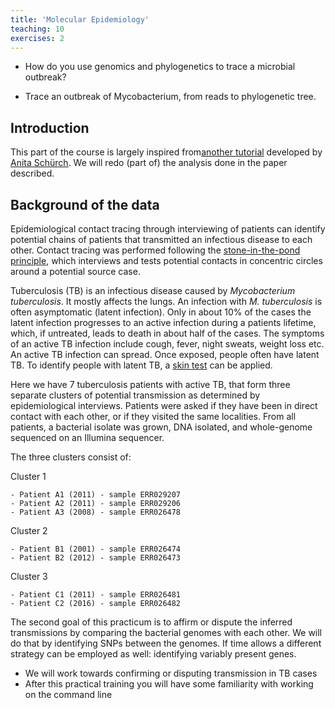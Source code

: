 ```yaml
---
title: 'Molecular Epidemiology'
teaching: 10
exercises: 2
---
```


:::::::::::::::::::::::::::::::::::::: questions 

- How do you use genomics and phylogenetics to trace a microbial outbreak?

::::::::::::::::::::::::::::::::::::::::::::::::

::::::::::::::::::::::::::::::::::::: objectives

- Trace an outbreak of Mycobacterium, from reads to phylogenetic tree.

::::::::::::::::::::::::::::::::::::::::::::::::

## Introduction

This part of the course is largely inspired from[another tutorial](https://github.com/aschuerch/MolecularEpidemiology_AnalysisWGS) developed by [Anita Schürch](https://aschuerch.github.io/). We will redo (part of) the analysis done in the paper described. 


## Background of the data

Epidemiological contact tracing through interviewing of patients can identify potential chains of patients that transmitted an infectious disease to each other. Contact tracing was performed following the [stone-in-the-pond principle](https://www.ncbi.nlm.nih.gov/pubmed/1643300), which  interviews and tests potential contacts in concentric circles around a potential source case.

Tuberculosis (TB) is an infectious disease caused by *Mycobacterium tuberculosis*. It mostly affects the lungs. An infection with *M. tuberculosis* is often asymptomatic (latent infection). Only in about 10% of the cases the latent infection progresses to an active infection during a patients lifetime, which, if untreated, leads to death in about half of the cases. The symptoms of an active TB infection include cough, fever, night sweats, weight loss etc. An active TB infection can spread. Once exposed, people often have latent TB. To identify people with latent TB, a [skin test](https://www.cdc.gov/tb/publications/factsheets/testing/skintesting.htm) can be applied.

Here we have 7 tuberculosis patients with active TB, that form three separate clusters of potential transmission as determined by epidemiological interviews. Patients were asked if they have been in direct contact with each other, or if they visited the same localities. From all patients, a bacterial isolate was grown, DNA isolated, and whole-genome sequenced on an Illumina sequencer.

The three clusters consist of:

Cluster 1

```
- Patient A1 (2011) - sample ERR029207
- Patient A2 (2011) - sample ERR029206
- Patient A3 (2008) - sample ERR026478
```

Cluster 2

```
- Patient B1 (2001) - sample ERR026474
- Patient B2 (2012) - sample ERR026473
```

Cluster 3

```
- Patient C1 (2011) - sample ERR026481
- Patient C2 (2016) - sample ERR026482
```

The second goal of this practicum is to affirm or dispute the inferred transmissions by comparing the bacterial genomes with each other. We will do that by identifying SNPs between the genomes. If time allows a different strategy can be employed as well: identifying variably present genes.



:::::::::::::::::::::::::::::::::::::::: keypoints

- We will work towards confirming or disputing transmission in TB cases
- After this practical training you will have some familiarity with working on the command line

::::::::::::::::::::::::::::::::::::::::::::::::::

